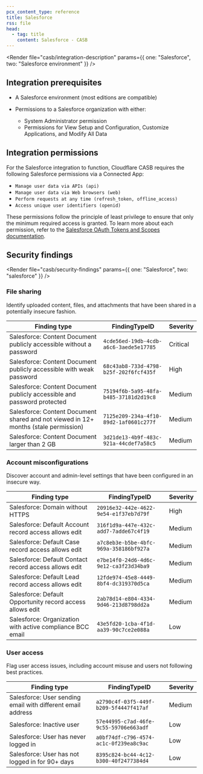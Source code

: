 ```yaml
---
pcx_content_type: reference
title: Salesforce
rss: file
head:
  - tag: title
    content: Salesforce - CASB
---
```



<Render
  file="casb/integration-description"
  params={{ one: "Salesforce", two: "Salesforce environment" }}
/>

## Integration prerequisites

- A Salesforce environment (most editions are compatible)
- Permissions to a Salesforce organization with either:

  - System Administrator permission
  - Permissions for View Setup and Configuration, Customize Applications, and Modify All Data

## Integration permissions

For the Salesforce integration to function, Cloudflare CASB requires the following Salesforce permissions via a Connected App:

- `Manage user data via APIs (api)`
- `Manage user data via Web browsers (web)`
- `Perform requests at any time (refresh_token, offline_access)`
- `Access unique user identifiers (openid)`

These permissions follow the principle of least privilege to ensure that only the minimum required access is granted. To learn more about each permission, refer to the [Salesforce OAuth Tokens and Scopes documentation](https://help.salesforce.com/s/articleView?id=sf.remoteaccess_oauth_tokens_scopes.htm).

## Security findings

<Render
  file="casb/security-findings"
  params={{ one: "Salesforce", two: "salesforce" }}
/>

### File sharing

Identify uploaded content, files, and attachments that have been shared in a potentially insecure fashion.

| Finding type                                                                        | FindingTypeID                          | Severity |
| ----------------------------------------------------------------------------------- | -------------------------------------- | -------- |
| Salesforce: Content Document publicly accessible without a password                 | `4cde56ed-19db-4cdb-a6c6-3aede5e17785` | Critical |
| Salesforce: Content Document publicly accessible with weak password                 | `68c43ab8-733d-4798-b25f-202f6fcf435f` | High     |
| Salesforce: Content Document publicly accessible and password protected             | `75194f6b-5a95-48fa-b485-37181d2d19c8` | Medium   |
| Salesforce: Content Document shared and not viewed in 12+ months (stale permission) | `7125e209-234a-4f10-89d2-1af0601c277f` | Medium   |
| Salesforce: Content Document larger than 2 GB                                       | `3d21de13-4b9f-483c-921a-44cdef7a58c5` | Medium   |

### Account misconfigurations

Discover account and admin-level settings that have been configured in an insecure way.

| Finding type                                              | FindingTypeID                          | Severity |
| --------------------------------------------------------- | -------------------------------------- | -------- |
| Salesforce: Domain without HTTPS                          | `20916e32-442e-4622-9e54-e1f37eb7d79f` | High     |
| Salesforce: Default Account record access allows edit     | `316f1d9a-447e-432c-add7-7adde67c4f19` | Medium   |
| Salesforce: Default Case record access allows edit        | `a7c8eb3e-b5be-4bfc-969a-358186bf927a` | Medium   |
| Salesforce: Default Contact record access allows edit     | `e7be14f0-24d6-4d6c-9e12-ca3f23d34ba9` | Medium   |
| Salesforce: Default Lead record access allows edit        | `12fde974-45e8-4449-8bf4-dc319370d5ca` | Medium   |
| Salesforce: Default Opportunity record access allows edit | `2ab78d14-e804-4334-9d46-213d8798dd2a` | Medium   |
| Salesforce: Organization with active compliance BCC email | `43e5fd20-1cba-4f1d-aa39-90c7ce2e088a` | Low      |

### User access

Flag user access issues, including account misuse and users not following best practices.

| Finding type                                                | FindingTypeID                          | Severity |
| ----------------------------------------------------------- | -------------------------------------- | -------- |
| Salesforce: User sending email with different email address | `a2790c4f-03f5-449f-b209-5f4447f417af` | Medium   |
| Salesforce: Inactive user                                   | `57e44995-c7ad-46fe-9c55-59706e663adf` | Low      |
| Salesforce: User has never logged in                        | `a0bf74df-c796-4574-ac1c-0f239ea8c9ac` | Low      |
| Salesforce: User has not logged in for 90+ days             | `8395c824-bc44-4c12-b300-40f2477384d4` | Low      |
